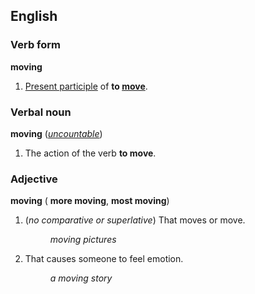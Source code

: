 ==English==
===Verb form===
'''moving'''
 
#[[Present participle]] of '''to [[move]]'''.
 
===Verbal noun===
'''moving''' (''[[uncountable]]'')
 
#The action of the verb '''to move'''.
 
===Adjective===
'''moving''' ({{compar}} '''more moving''', {{superl}} '''most moving''')
 
#(''no comparative or superlative'') That moves or move.
#:''moving pictures''
#That causes someone to feel emotion.
#:''a moving story''
